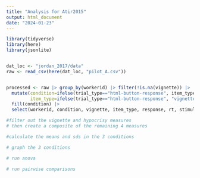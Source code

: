 ```yaml
---
title: "Analysis for Atir2015"
output: html_document
date: "2024-01-23"
---
```


```r
library(tidyverse)
library(here)
library(jsonlite)


dat_loc <- "jordan_2017/data"
raw <- read_csv(here(dat_loc, "pilot_A.csv")) 


processed <- raw |> group_by(workerid) |> filter(!is.na(vignette)) |> 
  mutate(condition=ifelse(trial_type=="html-button-response", item_type, NA),
         item_type=ifelse(trial_type=="html-button-response", "vignette", item_type)) |> 
  fill(condition) |> 
  select(workerid, condition, vignette, item_type, response, rt, stimulus, trial_index)

```

```r

#filter out the vignette and hypocrisy measures
# then create a composite of the remaining 4 measures

#calculate the means and sds in the 3 conditions

# graph the 3 conditions 

# run anova

# run pairwise comparisons
```